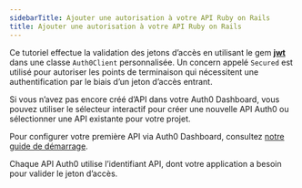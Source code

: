 ```yaml
---
sidebarTitle: Ajouter une autorisation à votre API Ruby on Rails
title: Ajouter une autorisation à votre API Ruby on Rails
---
```


Ce tutoriel effectue la validation des jetons d’accès en utilisant le gem [**jwt**](https://github.com/jwt/ruby-jwt) dans une classe `Auth0Client` personnalisée. Un concern appelé `Secured` est utilisé pour autoriser les points de terminaison qui nécessitent une authentification par le biais d’un jeton d’accès entrant.

Si vous n’avez pas encore créé d’API dans votre Auth0 Dashboard, vous pouvez utiliser le sélecteur interactif pour créer une nouvelle API Auth0 ou sélectionner une API existante pour votre projet.

Pour configurer votre première API via Auth0 Dashboard, consultez [notre guide de démarrage](https://auth0.com/docs/get-started/auth0-overview/set-up-apis).

Chaque API Auth0 utilise l’identifiant API, dont votre application a besoin pour valider le jeton d’accès.